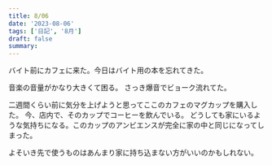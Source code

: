 ```yaml
---
title: 8/06
date: '2023-08-06'
tags: ['日記', '8月']
draft: false
summary: 
---
```

バイト前にカフェに来た。今日はバイト用の本を忘れてきた。

音楽の音量がかなり大きくて困る。
さっき爆音でビョーク流れてた。

二週間くらい前に気分を上げようと思ってここのカフェのマグカップを購入した。
今、店内で、そのカップでコーヒーを飲んでいる。
どうしても家にいるような気持ちになる。このカップのアンビエンスが完全に家の中と同じになってしまった。

よそいき先で使うものはあんまり家に持ち込まない方がいいのかもしれない。
